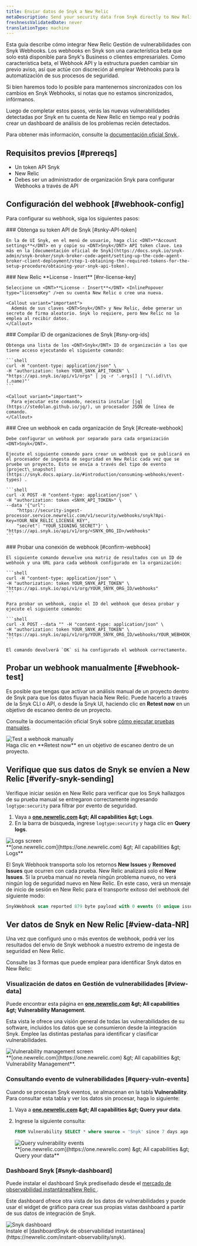```yaml
---
title: Enviar datos de Snyk a New Relic
metaDescription: Send your security data from Snyk directly to New Relic.
freshnessValidatedDate: never
translationType: machine
---
```







Esta guía describe cómo integrar New Relic Gestión de vulnerabilidades con <DNT>Snyk</DNT> Webhooks. Los webhooks en <DNT>Snyk</DNT> son una característica beta que solo está disponible para <DNT>Snyk&apos;s Business</DNT> o clientes empresariales. Como característica beta, el <DNT>Webhook API</DNT> y la estructura pueden cambiar sin previo aviso, así que actúe con discreción al emplear Webhooks para la automatización de sus procesos de seguridad.

Si bien haremos todo lo posible para mantenernos sincronizados con los cambios en <DNT>Snyk Webhooks</DNT>, si notas que no estamos sincronizados, infórmanos.

Luego de completar estos pasos, verás las nuevas vulnerabilidades detectadas por <DNT>Snyk</DNT> en tu cuenta de New Relic en tiempo real y podrás crear un dashboard de análisis de los problemas recién detectados.

Para obtener más información, consulte la [documentación oficial <DNT>Snyk</DNT> ](https://snyk.docs.apiary.io/#reference/webhooks).

## Requisitos previos [#prereqs]

* Un token API <DNT>Snyk</DNT>
* New Relic<InlinePopover type="licenseKey" />
* Debes ser un administrador de organización <DNT>Snyk</DNT> para configurar Webhooks a través de API

## Configuración del webhook [#webhook-config]

Para configurar su webhook, siga los siguientes pasos:

<Steps>
  <Step>
    ### Obtenga su token API de Snyk [#snky-API-token]

    En la de UI Snyk, en el menú de usuario, haga clic <DNT>**Account settings**</DNT> en y copie su <DNT>Snyk</DNT> API token clave. Lea más en la [documentación oficial de Snyk](https://docs.snyk.io/snyk-admin/snyk-broker/snyk-broker-code-agent/setting-up-the-code-agent-broker-client-deployment/step-1-obtaining-the-required-tokens-for-the-setup-procedure/obtaining-your-snyk-api-token).
  </Step>

  <Step>
    ### New Relic <DNT>**License - Insert**</DNT> [#nr-license-key]

    Seleccione un <DNT>**License - Insert**</DNT> <InlinePopover type="licenseKey" />en su cuenta New Relic o cree una nueva.

    <Callout variant="important">
      Además de sus claves <DNT>Snyk</DNT> y New Relic, debe generar un secreto de firma aleatorio. Snyk lo requiere, pero New Relic no lo emplea al recibir datos.
    </Callout>
  </Step>

  <Step>
    ### Compilar ID de organizaciones de Snyk [#sny-org-ids]

    Obtenga una lista de los <DNT>Snyk</DNT> ID de organización a los que tiene acceso ejecutando el siguiente comando:

    ```shell
    curl -H "content-type: application/json" \
    -H "authorization: token YOUR_SNYK_API_TOKEN" \
    "https://api.snyk.io/api/v1/orgs" | jq -r '.orgs[] | "\(.id)\t\(.name)"'
    ```

    <Callout variant="important">
      Para ejecutar este comando, necesita instalar [jq](https://stedolan.github.io/jq/), un procesador JSON de línea de comando.
    </Callout>
  </Step>

  <Step>
    ### Cree un webhook en cada organización de Snyk [#create-webhook]

    Debe configurar un webhook por separado para cada organización <DNT>Snyk</DNT>.

    Ejecute el siguiente comando para crear un webhook que se publicará en el procesador de ingesta de seguridad en New Relic cada vez que se pruebe un proyecto. Esto se envía a través del tipo de evento [project\_snapshot](https://snyk.docs.apiary.io/#introduction/consuming-webhooks/event-types) .

    ```shell
    curl -X POST -H "content-type: application/json" \
    -H "authorization: token <SNYK_API_TOKEN>" \
    --data '{"url": 
        "https://security-ingest-processor.service.newrelic.com/v1/security/webhooks/snyk?Api-Key=YOUR_NEW_RELIC_LICENSE_KEY",
        "secret": "YOUR_SIGNING_SECRET"}' \
    "https://api.snyk.io/api/v1/org/<SNYK_ORG_ID>/webhooks"
    ```
  </Step>

  <Step>
    ### Probar una conexión de webhook [#confirm-webhook]

    El siguiente comando devuelve una matriz de resultados con un ID de webhook y una URL para cada webhook configurado en la organización:

    ```shell
    curl -H "content-type: application/json" \
    -H "authorization: token YOUR_SNYK_API_TOKEN" \
    "https://api.snyk.io/api/v1/org/YOUR_SNYK_ORG_ID/webhooks"
    ```

    Para probar un webhook, copie el ID del webhook que desea probar y ejecute el siguiente comando:

    ```shell
    curl -X POST --data "" -H "content-type: application/json" \
    -H "authorization: token YOUR_SNYK_API_TOKEN" \
    "https://api.snyk.io/api/v1/org/YOUR_SNYK_ORG_ID/webhooks/YOUR_WEBHOOK_ID/ping"
    ```

    El comando devolverá `OK` si ha configurado el webhook correctamente.
  </Step>
</Steps>

## Probar un webhook manualmente [#webhook-test]

Es posible que tengas que activar un análisis manual de un proyecto dentro de <DNT>Snyk</DNT> para que los datos fluyan hacia New Relic. Puede hacerlo a través de la <DNT>Snyk</DNT> CLI o API, o desde la <DNT>Snyk</DNT> UI, haciendo clic en <DNT>**Retest now**</DNT> en un objetivo de escaneo dentro de un proyecto.

Consulte la documentación oficial <DNT>Snyk</DNT> sobre [cómo ejecutar pruebas manuales](https://docs.snyk.io/getting-started/running-tests#run-tests-manually).

<img title="Test a webhook manually" alt="Test a webhook manually" src={vulnerabilitymanagementTestWebhook} />

<figcaption>
  Haga clic en <DNT>**Retest now**</DNT> en un objetivo de escaneo dentro de un proyecto.
</figcaption>

## Verifique que sus datos de Snyk se envíen a New Relic [#verify-snyk-sending]

Verifique iniciar sesión en New Relic para verificar que los <DNT>Snyk</DNT> hallazgos de su prueba manual se entregaron correctamente ingresando `logtype:security` para filtrar por evento de seguridad.

1. Vaya a <DNT>**[one.newrelic.com](https://one.newrelic.com) &amp;gt; All capabilities &amp;gt; Logs**</DNT>.
2. En la barra de búsqueda, ingrese `logtype:security` y haga clic en <DNT>**Query logs**</DNT>.

<img title="Logs screen" alt="Logs screen" src={vulnerabilitymanagementVerifySnykData} />

<figcaption>
  <DNT>**[one.newrelic.com](https://one.newrelic.com) &amp;gt; All capabilities &amp;gt; Logs**</DNT>
</figcaption>

El Snyk Webhook transporta solo los retornos <DNT>**New Issues**</DNT> y <DNT>**Removed Issues**</DNT> que ocurren con cada prueba. New Relic analizará solo el <DNT>**New Issues**</DNT>. Si la prueba manual no revela ningún problema nuevo, no verá ningún log de seguridad nuevo en New Relic. En este caso, verá un mensaje de inicio de sesión en New Relic para el transporte exitoso del webhook del siguiente modo:

```sql
SnykWebhook scan reported 879 byte payload with 0 events (0 unique issue ids) from '' errors=no
```

## Ver datos de Snyk en New Relic [#view-data-NR]

Una vez que configuró uno o más eventos de webhook, podrá ver los resultados del envío de <DNT>Snyk</DNT> webhook a nuestro extremo de ingesta de seguridad en New Relic.

Consulte las 3 formas que puede emplear para identificar <DNT>Snyk</DNT> datos en New Relic:

### Visualización de datos en Gestión de vulnerabilidades [#view-data]

Puede encontrar esta página en <DNT>**[one.newrelic.com](https://one.newrelic.com) &amp;gt; All capabilities &amp;gt; Vulnerability Management**</DNT>.

Esta vista le ofrece una visión general de todas las vulnerabilidades de su software, incluidos los datos que se consumieron desde la integración <DNT>Snyk</DNT>. Emplee las distintas pestañas para identificar y clasificar vulnerabilidades.

<img title="Vulnerability management screen" alt="Vulnerability management screen" src={accountsVmLanding} />

<figcaption>
  <DNT>**[one.newrelic.com](https://one.newrelic.com) &amp;gt; All capabilities &amp;gt; Vulnerability Management**</DNT>.
</figcaption>

### Consultando evento de vulnerabilidades [#query-vuln-events]

Cuando se procesan <DNT>Snyk</DNT> eventos, se almacenan en la tabla <DNT>**Vulnerability**</DNT>. Para consultar esta tabla y ver los datos sin procesar, haga lo siguiente:

1. Vaya a <DNT>**[one.newrelic.com](https://one.newrelic.com) &amp;gt; All capabilities &amp;gt; Query your data**</DNT>.

2. Ingrese la siguiente consulta:

   ```sql
   FROM Vulnerability SELECT * where source = 'Snyk' since 7 days ago
   ```

   <img title="Query vulnerability events" alt="Query vulnerability events" src={vulnerabilitymanagementQueryVulnEvents} />

   <figcaption>
     <DNT>**[one.newrelic.com](https://one.newrelic.com) &amp;gt; All capabilities &amp;gt; Query your data**</DNT>
   </figcaption>

### Dashboard Snyk [#snyk-dashboard]

Puede instalar el dashboard <DNT>Snyk</DNT> prediseñado desde el [mercado de observabilidad instantáneaNew Relic ](https://newrelic.com/instant-observability/snyk).

Este dashboard ofrece otra vista de los datos de vulnerabilidades y puede usar el widget de gráfico para crear sus propias vistas dashboard a partir de sus datos de integración de Snyk.

<img title="Snyk dashboard" alt="Snyk dashboard" src={vmSnykDashboard} />

<figcaption>
  Instale el [dashboardSnyk de observabilidad instantánea](https://newrelic.com/instant-observability/snyk).
</figcaption>